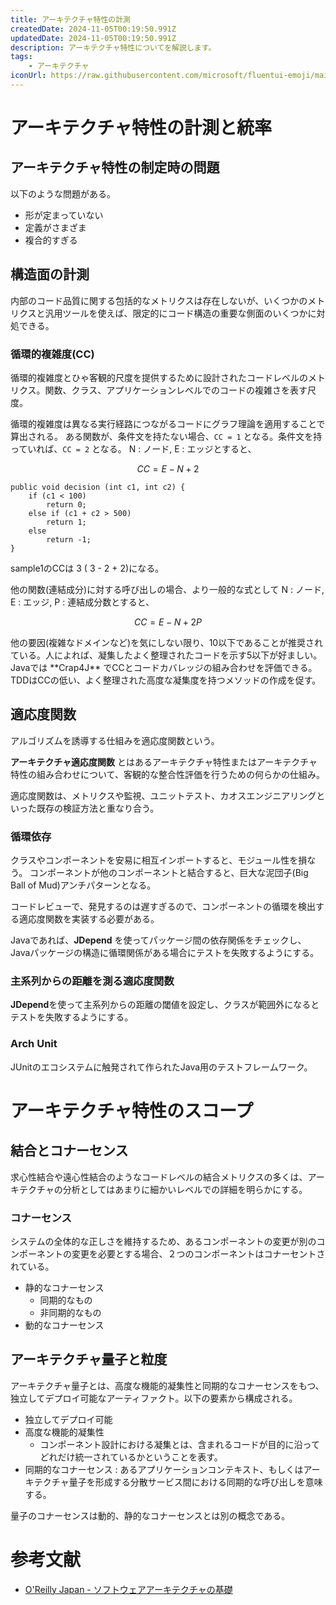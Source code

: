 ```yaml
---
title: アーキテクチャ特性の計測
createdDate: 2024-11-05T00:19:50.991Z
updatedDate: 2024-11-05T00:19:50.991Z
description: アーキテクチャ特性についてを解説します。
tags:
    - アーキテクチャ
iconUrl: https://raw.githubusercontent.com/microsoft/fluentui-emoji/main/assets/Rabbit%20face/Flat/rabbit_face_flat.svg
---
```



# アーキテクチャ特性の計測と統率

## アーキテクチャ特性の制定時の問題

以下のような問題がある。

* 形が定まっていない
* 定義がさまざま
* 複合的すぎる

## 構造面の計測

内部のコード品質に関する包括的なメトリクスは存在しないが、いくつかのメトリクスと汎用ツールを使えば、限定的にコード構造の重要な側面のいくつかに対処できる。

### 循環的複雑度(CC)

循環的複雑度とひゃ客観的尺度を提供するために設計されたコードレベルのメトリクス。関数、クラス、アプリケーションレベルでのコードの複雑さを表す尺度。

循環的複雑度は異なる実行経路につながるコードにグラフ理論を適用することで算出される。
ある関数が、条件文を持たない場合、`CC = 1` となる。条件文を持っていれば、`CC = 2` となる。
N : ノード, E : エッジとすると、

$$
CC = E - N + 2
$$

```c: sample1
public void decision (int c1, int c2) {
    if (c1 < 100)
        return 0;
    else if (c1 + c2 > 500)
        return 1;
    else
        return -1;
}
```

sample1のCCは 3 ( 3 - 2 + 2)になる。

他の関数(連結成分)に対する呼び出しの場合、より一般的な式として
N : ノード, E : エッジ, P : 連結成分数とすると、

```math
CC = E - N + 2P
```

<Note title="循環的複雑度はどれくらいが良いのか？">
他の要因(複雑なドメインなど)を気にしない限り、10以下であることが推奨されている。人によれば、凝集したよく整理されたコードを示す5以下が好ましい。Javaでは **Crap4J** でCCとコードカバレッジの組み合わせを評価できる。TDDはCCの低い、よく整理された高度な凝集度を持つメソッドの作成を促す。
</Note>

## 適応度関数

アルゴリズムを誘導する仕組みを適応度関数という。

**アーキテクチャ適応度関数** とはあるアーキテクチャ特性またはアーキテクチャ特性の組み合わせについて、客観的な整合性評価を行うための何らかの仕組み。

適応度関数は、メトリクスや監視、ユニットテスト、カオスエンジニアリングといった既存の検証方法と重なり合う。

### 循環依存

クラスやコンポーネントを安易に相互インポートすると、モジュール性を損なう。
コンポーネントが他のコンポーネントと結合すると、巨大な泥団子(Big Ball of Mud)アンチパターンとなる。

コードレビューで、発見するのは遅すぎるので、コンポーネントの循環を検出する適応度関数を実装する必要がある。

Javaであれば、**JDepend** を使ってパッケージ間の依存関係をチェックし、Javaパッケージの構造に循環関係がある場合にテストを失敗するようにする。

### 主系列からの距離を測る適応度関数

**JDepend**を使って主系列からの距離の閾値を設定し、クラスが範囲外になるとテストを失敗するようにする。

### Arch Unit

JUnitのエコシステムに触発されて作られたJava用のテストフレームワーク。

# アーキテクチャ特性のスコープ

## 結合とコナーセンス

求心性結合や遠心性結合のようなコードレベルの結合メトリクスの多くは、アーキテクチャの分析としてはあまりに細かいレベルでの詳細を明らかにする。

### コナーセンス

システムの全体的な正しさを維持するため、あるコンポーネントの変更が別のコンポーネントの変更を必要とする場合、２つのコンポーネントはコナーセントされている。

* 静的なコナーセンス
  * 同期的なもの
  * 非同期的なもの
* 動的なコナーセンス

## アーキテクチャ量子と粒度

アーキテクチャ量子とは、高度な機能的凝集性と同期的なコナーセンスをもつ、独立してデプロイ可能なアーティファクト。以下の要素から構成される。

* 独立してデプロイ可能
* 高度な機能的凝集性
  * コンポーネント設計における凝集とは、含まれるコードが目的に沿ってどれだけ統一されているかということを表す。
* 同期的なコナーセンス : あるアプリケーションコンテキスト、もしくはアーキテクチャ量子を形成する分散サービス間における同期的な呼び出しを意味する。

量子のコナーセンスは動的、静的なコナーセンスとは別の概念である。

# 参考文献

* [O'Reilly Japan - ソフトウェアアーキテクチャの基礎](https://www.oreilly.co.jp//books/9784873119823/)
